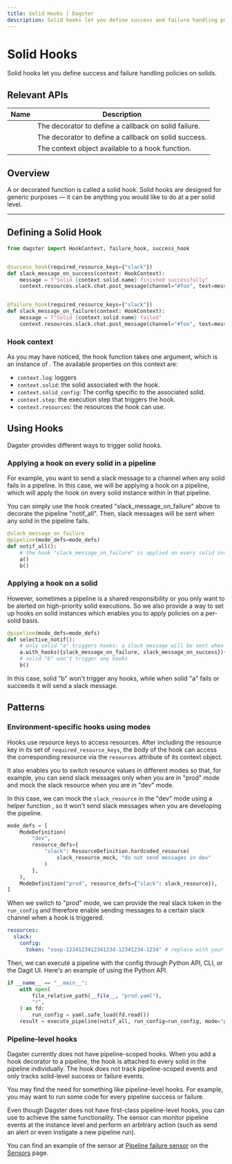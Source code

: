 ```yaml
---
title: Solid Hooks | Dagster
description: Solid hooks let you define success and failure handling policies on solids.
---
```


# Solid Hooks

Solid hooks let you define success and failure handling policies on solids.

## Relevant APIs

| Name                                                          | Description                                          |
| ------------------------------------------------------------- | ---------------------------------------------------- |
| <PyObject module="dagster" object="failure_hook" decorator /> | The decorator to define a callback on solid failure. |
| <PyObject module="dagster" object="success_hook" decorator /> | The decorator to define a callback on solid success. |
| <PyObject module="dagster" object="HookContext"  />           | The context object available to a hook function.     |

## Overview

A <PyObject module="dagster" object="success_hook" displayText="@success_hook" />
or <PyObject module="dagster" object="failure_hook" displayText="@failure_hook" /> decorated
function is called a solid hook. Solid hooks are designed for generic purposes — it can be anything
you would like to do at a per solid level.

---

## Defining a Solid Hook

```python file=/concepts/solids_pipelines/solid_hooks.py startafter=start_repo_marker_0 endbefore=end_repo_marker_0
from dagster import HookContext, failure_hook, success_hook


@success_hook(required_resource_keys={"slack"})
def slack_message_on_success(context: HookContext):
    message = f"Solid {context.solid.name} finished successfully"
    context.resources.slack.chat.post_message(channel="#foo", text=message)


@failure_hook(required_resource_keys={"slack"})
def slack_message_on_failure(context: HookContext):
    message = f"Solid {context.solid.name} failed"
    context.resources.slack.chat.post_message(channel="#foo", text=message)
```

### Hook context

As you may have noticed, the hook function takes one argument, which is an instance
of <PyObject module="dagster" object="HookContext" />. The available properties on this context are:

- `context.log`: loggers
- `context.solid`: the solid associated with the hook.
- `context.solid_config`: The config specific to the associated solid.
- `context.step`: the execution step that triggers the hook.
- `context.resources`: the resources the hook can use.

## Using Hooks

Dagster provides different ways to trigger solid hooks.

### Applying a hook on every solid in a pipeline

For example, you want to send a slack message to a channel when any solid fails in a pipeline. In
this case, we will be applying a hook on a pipeline, which will apply the hook on every solid
instance within in that pipeline.

You can simply use the hook created "slack_message_on_failure" above to decorate the pipeline
"notif_all". Then, slack messages will be sent when any solid in the pipeline fails.

```python file=/concepts/solids_pipelines/solid_hooks.py startafter=start_repo_marker_1 endbefore=end_repo_marker_1
@slack_message_on_failure
@pipeline(mode_defs=mode_defs)
def notif_all():
    # the hook "slack_message_on_failure" is applied on every solid instance within this pipeline
    a()
    b()
```

### Applying a hook on a solid

However, sometimes a pipeline is a shared responsibility or you only want to be alerted on
high-priority solid executions. So we also provide a way to set up hooks on solid instances which
enables you to apply policies on a per-solid basis.

```python file=/concepts/solids_pipelines/solid_hooks.py startafter=start_repo_marker_2 endbefore=end_repo_marker_2
@pipeline(mode_defs=mode_defs)
def selective_notif():
    # only solid "a" triggers hooks: a slack message will be sent when it fails or succeeds
    a.with_hooks({slack_message_on_failure, slack_message_on_success})()
    # solid "b" won't trigger any hooks
    b()
```

In this case, solid "b" won't trigger any hooks, while when solid "a" fails or succeeds it will
send a slack message.

<!-- ## Examples

### First example

Some supporting text for the example

```python

    ...

``` -->

## Patterns

### <Check/> Environment-specific hooks using modes

Hooks use resource keys to access resources. After including the resource key in its set of
`required_resource_keys`, the body of the hook can access the corresponding resource via the
`resources` attribute of its context object.

It also enables you to switch resource values in different modes so that, for example, you can send
slack messages only when you are in "prod" mode and mock the slack resource when you are in "dev" mode.

In this case, we can mock the `slack_resource` in the "dev" mode using a helper
function <PyObject module="dagster" object="ResourceDefinition" displayText="ResourceDefinition.hardcoded_resource()"/>,
so it won't send slack messages when you are developing the pipeline.

```python file=/concepts/solids_pipelines/solid_hooks.py startafter=start_repo_marker_3 endbefore=end_repo_marker_3
mode_defs = [
    ModeDefinition(
        "dev",
        resource_defs={
            "slack": ResourceDefinition.hardcoded_resource(
                slack_resource_mock, "do not send messages in dev"
            )
        },
    ),
    ModeDefinition("prod", resource_defs={"slack": slack_resource}),
]
```

When we switch to "prod" mode, we can provide the real slack token in the `run_config` and therefore
enable sending messages to a certain slack channel when a hook is triggered.

```yaml file=/concepts/solids_pipelines/prod_solid_hooks.yaml
resources:
  slack:
    config:
      token: "xoxp-1234123412341234-12341234-1234" # replace with your slack token
```

Then, we can execute a pipeline with the config through Python API, CLI, or the Dagit UI. Here's an
example of using the Python API.

```python file=/concepts/solids_pipelines/solid_hooks.py startafter=start_repo_main endbefore=end_repo_main
if __name__ == "__main__":
    with open(
        file_relative_path(__file__, "prod.yaml"),
        "r",
    ) as fd:
        run_config = yaml.safe_load(fd.read())
    result = execute_pipeline(notif_all, run_config=run_config, mode="prod")
```

### <Cross/> Pipeline-level hooks

Dagster currently does not have pipeline-scoped hooks. When you add a hook decorator to a pipeline, the hook is attached to every solid in the pipeline individually. The hook does not track pipeline-scoped events and only tracks solid-level success or failure events.

You may find the need for something like pipeline-level hooks. For example, you may want to run some code for every pipeline success or failure.

Even though Dagster does not have first-class pipeline-level hooks, you can use <PyObject object="sensor" decorator/> to achieve the same functionality. The sensor can monitor pipeline events at the instance level and perform an arbitrary action (such as send an alert or even instigate a new pipeline run).

You can find an example of the sensor at [Pipeline failure sensor](/concepts/partitions-schedules-sensors/sensors#pipeline-failure-sensor) on the [Sensors](/concepts/partitions-schedules-sensors/sensors) page.
